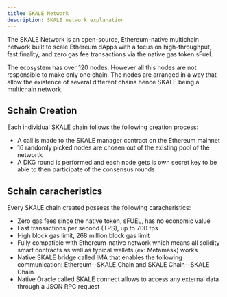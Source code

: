 ```yaml
---
title: SKALE Network
description: SKALE network explanation
---
```


The SKALE Network is an open-source, Ethereum-native multichain network built to scale Ethereum dApps with a focus on high-throughput, fast finality, and zero gas fee transactions via the native gas token sFuel.

The ecosystem has over 120 nodes. However all this nodes are not responsible to make only one chain. The nodes are arranged in a way that allow the existence of several different chains hence SKALE being a multichain network.

## Schain Creation

Each individual SKALE chain follows the following creation process:
- A call is made to the SKALE manager contract on the Ethereum mainnet
- 16 randomly picked nodes are chosen out of the existing pool of the networtk
- A DKG round is performed and each node gets is own secret key to be able to then participate of the consensus rounds

## Schain caracheristics

Every SKALE chain created possess the following caracheristics:
- Zero gas fees since the native token, sFUEL, has no economic value
- Fast transactions per second (TPS), up to 700 tps
- High block gas limit, 268 million block gas limit
- Fully compatible with Ethereum-native network which means all solidity smart contracts as well as typical wallets (ex: Metamask) works
- Native SKALE bridge called IMA that enables the following communication: Ethereum--SKALE Chain and SKALE Chain--SKALE Chain 
- Native Oracle called SKALE connect allows to access any external data through a JSON RPC request

